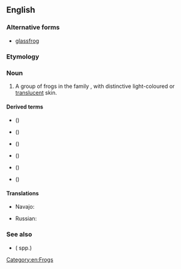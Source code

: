 ==English==
{{wikipedia}}

===Alternative forms===
* [[glassfrog]]

===Etymology===
{{rfe|en}}

===Noun===
{{en-noun}}

# A group of frogs in the family {{taxlink|Centrolenidae|family|ver=190916}}, with distinctive light-coloured or [[translucent]] skin.

====Derived terms====
* {{vern|bare-hearted glass frog}} ({{taxlink|Hyalinobatrachium colymbiphyllum|species|ver=190916}})
* {{vern|cricket glass frog}} ({{taxlink|Hyalinobatrachium colymbiphyllum|species|ver=190916}})
* {{vern|Fleischmann's glass frog}} ({{taxlink|Hyalinobatrachium fleischmanni|species|ver=190916}})
* {{vern|northern glass frog}} ({{taxlink|Hyalinobatrachium fleischmanni|species|ver=190916}})
* {{vern|plantation glass frog}} ({{taxlink|Hyalinobatrachium colymbiphyllum|species|ver=190916}})
* {{vern|Tandayapa giant glass frog}} ({{taxlink|Centrolene scirtetes|species|ver=190916}})

====Translations====
{{trans-top|frog}}
* Navajo: {{t|nv|chʼał niłtólí}}
{{trans-mid}}
* Russian: {{t|ru|стекля́нная лягу́шка|f}}
{{trans-bottom}}

===See also===
* {{vern|grass frog|pl=s}} ({{taxlink|Ptychadena|genus|ver=190916}} spp.)

[[Category:en:Frogs]]